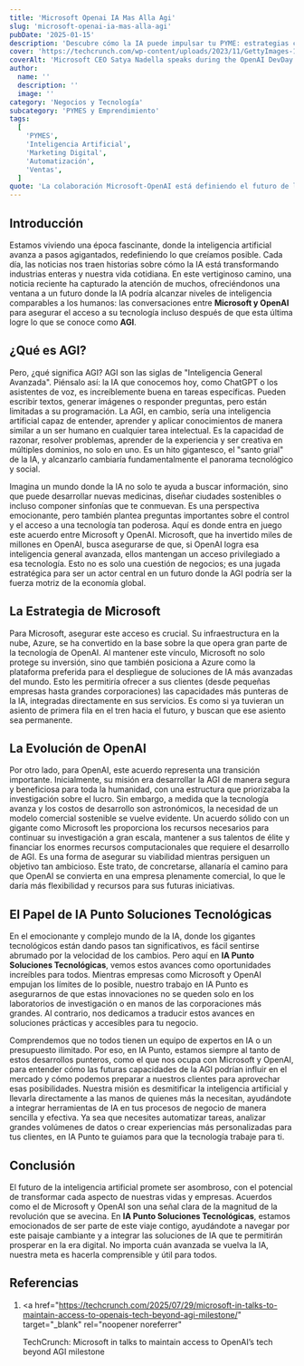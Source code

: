 ```yaml
---
title: 'Microsoft Openai IA Mas Alla Agi'
slug: 'microsoft-openai-ia-mas-alla-agi'
pubDate: '2025-01-15'
description: 'Descubre cómo la IA puede impulsar tu PYME: estrategias concretas de marketing, automatización y datos para aumentar ventas.'
cover: 'https://techcrunch.com/wp-content/uploads/2023/11/GettyImages-1778706501.jpg?w=1024'
coverAlt: 'Microsoft CEO Satya Nadella speaks during the OpenAI DevDay event on November 06, 2023 in San Francisco, California.'
author:
  name: ''
  description: ''
  image: ''
category: 'Negocios y Tecnología'
subcategory: 'PYMES y Emprendimiento'
tags:
  [
    'PYMES',
    'Inteligencia Artificial',
    'Marketing Digital',
    'Automatización',
    'Ventas',
  ]
quote: 'La colaboración Microsoft-OpenAI está definiendo el futuro de la IA. — Sergio Rondón'
---
```

<h2 id="introduccion">Introducción</h2>

Estamos viviendo una época fascinante, donde la inteligencia artificial avanza a pasos agigantados, redefiniendo lo que creíamos posible. Cada día, las noticias nos traen historias sobre cómo la IA está transformando industrias enteras y nuestra vida cotidiana. En este vertiginoso camino, una noticia reciente ha capturado la atención de muchos, ofreciéndonos una ventana a un futuro donde la IA podría alcanzar niveles de inteligencia comparables a los humanos: las conversaciones entre <strong>Microsoft y OpenAI</strong> para asegurar el acceso a su tecnología incluso después de que esta última logre lo que se conoce como <strong>AGI</strong>.

<h2 id="que-es-agi">¿Qué es AGI?</h2>

Pero, ¿qué significa AGI? AGI son las siglas de "Inteligencia General Avanzada". Piénsalo así: la IA que conocemos hoy, como ChatGPT o los asistentes de voz, es increíblemente buena en tareas específicas. Pueden escribir textos, generar imágenes o responder preguntas, pero están limitadas a su programación. La AGI, en cambio, sería una inteligencia artificial capaz de entender, aprender y aplicar conocimientos de manera similar a un ser humano en cualquier tarea intelectual. Es la capacidad de razonar, resolver problemas, aprender de la experiencia y ser creativa en múltiples dominios, no solo en uno. Es un hito gigantesco, el "santo grial" de la IA, y alcanzarlo cambiaría fundamentalmente el panorama tecnológico y social.

Imagina un mundo donde la IA no solo te ayuda a buscar información, sino que puede desarrollar nuevas medicinas, diseñar ciudades sostenibles o incluso componer sinfonías que te conmuevan. Es una perspectiva emocionante, pero también plantea preguntas importantes sobre el control y el acceso a una tecnología tan poderosa. Aquí es donde entra en juego este acuerdo entre Microsoft y OpenAI. Microsoft, que ha invertido miles de millones en OpenAI, busca asegurarse de que, si OpenAI logra esa inteligencia general avanzada, ellos mantengan un acceso privilegiado a esa tecnología. Esto no es solo una cuestión de negocios; es una jugada estratégica para ser un actor central en un futuro donde la AGI podría ser la fuerza motriz de la economía global.

<h2 id="la-estrategia-de-microsoft">La Estrategia de Microsoft</h2>

Para Microsoft, asegurar este acceso es crucial. Su infraestructura en la nube, Azure, se ha convertido en la base sobre la que opera gran parte de la tecnología de OpenAI. Al mantener este vínculo, Microsoft no solo protege su inversión, sino que también posiciona a Azure como la plataforma preferida para el despliegue de soluciones de IA más avanzadas del mundo. Esto les permitiría ofrecer a sus clientes (desde pequeñas empresas hasta grandes corporaciones) las capacidades más punteras de la IA, integradas directamente en sus servicios. Es como si ya tuvieran un asiento de primera fila en el tren hacia el futuro, y buscan que ese asiento sea permanente.

<h2 id="la-evolucion-de-openai">La Evolución de OpenAI</h2>

Por otro lado, para OpenAI, este acuerdo representa una transición importante. Inicialmente, su misión era desarrollar la AGI de manera segura y beneficiosa para toda la humanidad, con una estructura que priorizaba la investigación sobre el lucro. Sin embargo, a medida que la tecnología avanza y los costos de desarrollo son astronómicos, la necesidad de un modelo comercial sostenible se vuelve evidente. Un acuerdo sólido con un gigante como Microsoft les proporciona los recursos necesarios para continuar su investigación a gran escala, mantener a sus talentos de élite y financiar los enormes recursos computacionales que requiere el desarrollo de AGI. Es una forma de asegurar su viabilidad mientras persiguen un objetivo tan ambicioso. Este trato, de concretarse, allanaría el camino para que OpenAI se convierta en una empresa plenamente comercial, lo que le daría más flexibilidad y recursos para sus futuras iniciativas.

<h2 id="el-papel-de-ia-punto-soluciones-tecnologicas">
  El Papel de IA Punto Soluciones Tecnológicas
</h2>

En el emocionante y complejo mundo de la IA, donde los gigantes tecnológicos están dando pasos tan significativos, es fácil sentirse abrumado por la velocidad de los cambios. Pero aquí en <strong>IA Punto Soluciones Tecnológicas</strong>, vemos estos avances como oportunidades increíbles para todos. Mientras empresas como Microsoft y OpenAI empujan los límites de lo posible, nuestro trabajo en IA Punto es asegurarnos de que estas innovaciones no se queden solo en los laboratorios de investigación o en manos de las corporaciones más grandes. Al contrario, nos dedicamos a traducir estos avances en soluciones prácticas y accesibles para tu negocio.

Comprendemos que no todos tienen un equipo de expertos en IA o un presupuesto ilimitado. Por eso, en IA Punto, estamos siempre al tanto de estos desarrollos punteros, como el que nos ocupa con Microsoft y OpenAI, para entender cómo las futuras capacidades de la AGI podrían influir en el mercado y cómo podemos preparar a nuestros clientes para aprovechar esas posibilidades. Nuestra misión es desmitificar la inteligencia artificial y llevarla directamente a las manos de quienes más la necesitan, ayudándote a integrar herramientas de IA en tus procesos de negocio de manera sencilla y efectiva. Ya sea que necesites automatizar tareas, analizar grandes volúmenes de datos o crear experiencias más personalizadas para tus clientes, en IA Punto te guiamos para que la tecnología trabaje para ti.

<h2 id="conclusion">Conclusión</h2>

El futuro de la inteligencia artificial promete ser asombroso, con el potencial de transformar cada aspecto de nuestras vidas y empresas. Acuerdos como el de Microsoft y OpenAI son una señal clara de la magnitud de la revolución que se avecina. En <strong>IA Punto Soluciones Tecnológicas</strong>, estamos emocionados de ser parte de este viaje contigo, ayudándote a navegar por este paisaje cambiante y a integrar las soluciones de IA que te permitirán prosperar en la era digital. No importa cuán avanzada se vuelva la IA, nuestra meta es hacerla comprensible y útil para todos.

<h2 id="referencias">Referencias</h2>

1. <a
     href="https://techcrunch.com/2025/07/29/microsoft-in-talks-to-maintain-access-to-openais-tech-beyond-agi-milestone/"
     target="_blank"
     rel="noopener noreferrer"
   >
     TechCrunch: Microsoft in talks to maintain access to OpenAI’s tech beyond
     AGI milestone
   </a>

